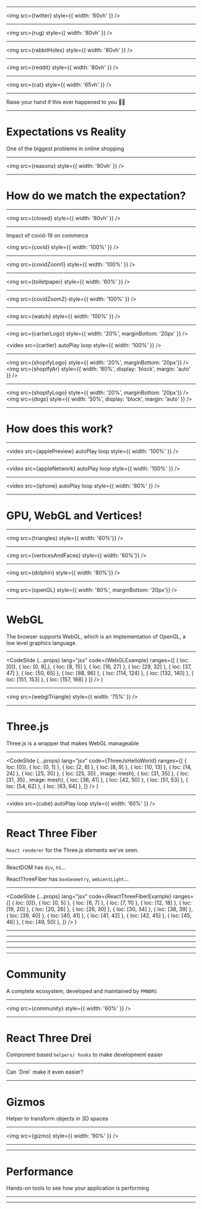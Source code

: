 



<ConferenceIntro name="Frontmania 2023"/>
<TwitterHandle/>

<!--
Hi everyone! Thanks for being here!
-->

---


<img src={twitter} style={{ width: '60vh' }} />

<!--
So a while ago I was bored so I started scrolling on Twitter or X or whatever?
While ignoring loads of tweets by Elon, this tweet caught my eye:
-->

---


<img src={rug} style={{ width: '80vh' }} />

<!--
This sad guy called Adam bought a carpet online, thinking it would be a big carpet.
However, after delivery founding out it was the perfect size to wipe his tears of disappointment.
-->

---


<img src={rabbitHoles} style={{ width: '80vh' }} />

<!--
And well, I have to admit, that I've been having way to much joy diving into this rabbit hole of these issues.
-->

---


<img src={reddit} style={{ width: '80vh' }} />

<!--
And while scrolling through the comments of this tweet, I found a link into a sub-reddit where loads of people share their disappointing online purchases.
It mostly stood out to me that the problem is that big, that there is an entire community around it.

Because you know, whenever there will be a sub-reddit created for a specific thread - it's real.
-->

---


<img src={cat} style={{ width: '65vh' }} />

<!--
This little guy also looks really disappointed by his new toy.
-->

---

Raise your hand if this ever happened to you ✋🏼


---

# Expectations vs Reality
One of the biggest problems in online shopping

<!--
So this is a perfect example of how the expectation is different than the reality. And this is a big topic within online purchases.
Customers look at a couple pictures online, maybe a couple specifications and last but not least some reviews - and decide whether or not to buy it.

However, how do you really know what you've ordered?
-->

---


<img src={reasons} style={{ width: '80vh' }} />

<!--
It's actually one of the primary reasons why people return their order - since the `product received looks different`.
-->

---

# How do we match the expectation?

<!--
So, how do we match the expectation to be closer to the reality?
-->

---


<img src={closed} style={{ width: '80vh' }} />

<!--
So before getting to the real problem, let's go back to the start of 2020.
Covid started to spread, and loads of physical stored started to close down.
-->

---


Impact of covid-19 on commerce

<img src={covid} style={{ width: '100%' }} />

<!--
Because of that, loads of niches were impacted.
In this graph we're seeing the impact of Covid-19 on the overall sales being made offline and online.
-->

---


<img src={covidZoom1} style={{ width: '100%' }} />

<!--
In there you'll see that quite some grew such as supermarkets,
in which 100% is normal and the additional 60% was basically me buying toilet paper.
-->

---


<img src={toiletpaper} style={{ width: '60%' }} />

---


<img src={covidZoom2} style={{ width: '100%' }} />

<!--
But more interestingly enough, are the ones that didn't do well. For tourism and entertainment we already know the reasons,
but let's look into the 3rd most affected, which is jewelry
-->

---


<img src={watch} style={{ width: '100%' }} />

<!--
Imagine having a big interest into expensive watches,
I'd like too see hands, who of you would dare to buy a piece of 2k online? 👋🏼
Haha alright, well this is basically the problem they encountered as well
-->

---


<img src={cartierLogo} style={{ width: '20%', marginBottom: '20px' }} />

<video
  src={cartier}
  autoPlay
  loop
  style={{ width: '100%' }}
/>

<!--
Well, so because of this issue - Cartier had to be innovative. Due to Covid, customers could not see the time piece in the physical store,
so they started experimenting with 3D models to bring the expectation closer to the reality, which ended up gaining trust from their audience
which resulted in a boost of conversion and reduction in returns.
-->

---


<img src={shopifyLogo} style={{ width: '20%', marginBottom: '20px'}} />
<img src={shopifyAr} style={{ width: '80%', display: 'block', margin: 'auto' }} />

<!--
Another example is Shopify. As they also saw this problem occurring from their clients using shopify as store.
So they created a feature for their Shopify+ members to add a 3D view of their product.
-->

---


<img src={shopifyLogo} style={{ width: '20%', marginBottom: '20px'}} />
<img src={dogs} style={{ width: '50%', display: 'block', margin: 'auto' }} />

<!--
One of the stores who tried this feature, was Gunner Kennels - which is known for their `Kennels`.
A research paper from Shopify shows how this 3D/AR feature reduced their returns by 5% and boosted conversions by 40%.
-->

---

# How does this work?

<!--
So this is cool right? It looks promising, so it sparked my curiosity into the real question
'How do we create these 3D components on the web?'
-->

---


<video
  src={applePreview}
  autoPlay
  loop
  style={{ width: '100%' }}
/>

<!--
So as a real researcher, I started by looking at our competitors.
And I have to confess, I’m one of these guys who goes quite often to the Apple website - not to buy an item -
but to look at their amazing web animations.

And so I did it again, to check how they do their 3d animations on scroll. Awesome, isn't it?
-->

---


<video
  src={appleNetwork}
  autoPlay
  loop
  style={{ width: '100%' }}
/>

<!--
And surprisingly enough I found out that it’s not a real model,
but they’re rendering images on scroll - as you can see here in the networking tab.
-->

---

<!---
Apple Iphone 15 Example
-->


<video
  src={iphone}
  autoPlay
  loop
  style={{ width: '80%' }}
/>

---

# GPU, WebGL and Vertices!

<!--
Let's talk about the tech!
-->

---


<img src={triangles} style={{ width: '60%'}} />

---


<img src={verticesAndFaces} style={{ width: '60%'}} />

---


<img src={dolphin} style={{ width: '80%'}} />

---


<img src={openGL} style={{ width: '80%', marginBottom: '20px'}} />

<!--
The CPU handles high-level JavaScript code and data preparation, while the GPU specializes in parallel processing to render complex graphics.
Shaders, written in GLSL, control the transformations and visual effects applied to vertices and fragments.

And since it's hard for the browser to detect whenever the GPU has to play a role, we can send instructions to the GPU using OpenGL.
For the web, WebGL has been created as library on OpenGL.
-->

---

# WebGL
The browser supports WebGL, which is an implementation of OpenGL, a low level graphics language.

<!--
So WebGL, how does it work? And is it easy to develop with?
-->

---


  <CodeSlide
    {...props}
    lang="jsx"
    code={WebGLExample}
    ranges={[
      { loc: [0]},
      { loc: [0, 8],},
      { loc: [8, 15] },
      { loc: [16, 27] },
      { loc: [29, 32] },
      { loc: [37, 47] },
      { loc: [50, 65] },
      { loc: [88, 96] },
      { loc: [114, 124] },
      { loc: [132, 140] },
      { loc: [151, 153] },
      { loc: [157, 168] }
    ]}
  />
)

<!--
So this is an Hello Worls example in vanilla WebGL.
And we're not gonna go through this code line by line, frankly I have no idea what is happening here.

But I just want to show you how much code it requires to create a hello world example.
-->

---


<img src={webglTriangle} style={{ width: '75%' }} />

<!--
And when running this, I expected this much of code to be something really cool once it is rendered in the browser.
However, turns out it just a simple 2 dimensional pink triangle.
-->

---

# Three.js

Three.js is a wrapper that makes WebGL manageable

<!--
So thankfully, we don't have to write vanilla WebGL - since developers created a library on top of WebGL called ThreeJS.
-->

---


  <CodeSlide
    {...props}
    lang="jsx"
    code={ThreeJsHelloWorld}
    ranges={[
      { loc: [0]},
      { loc: [0, 1] },
      { loc: [2, 8] },
      { loc: [8, 9] },
      { loc: [10, 13] },
      { loc: [14, 24] },
      { loc: [25, 30] },
      { loc: [25, 30] , image: mesh},
      { loc: [31, 35] },
      { loc: [31, 35] , image: mesh},
      { loc: [36, 41] },
      { loc: [42, 50] },
      { loc: [51, 53] },
      { loc: [54, 62] },
      { loc: [63, 64] },
    ]}
  />
)

<!--
So here is an hello world example within ThreeJS.

First, we'll have to create a scene. A scene is basically the 3d canvas.
Next, we'll create a camera. For this example a perspective camera which makes things that are further away appear smaller (as in real life).

We'll create a geometry, which you can see as a the representation of the shape - in this case - a cube of 1 by 1 by 1.
We also want to provide our geometry (the cube) with a appearance, and therefore we'll create a material.
For this example, we'll give it a solid color.

So now we have the geometry and the material, but we want to glue those together, so that our cube the color we just defined.
And to do this, we'll need a Mesh - followed by adding it to the scene.

Last but now least, we'll add some lighting to the scene. Since by default it will be dark.
And it would be sad to keep the lights turned off right?

Again, we'll add it to the scene to make it visual.
And we'll call the render loop, which will be called by the browser 60 times a second, to run on 60FPS.
-->

---


<video
  src={cube}
  autoPlay
  loop
  style={{ width: '60%' }}
/>

<!--
So once this will be rendered, we've made ourselves this beautiful rotating Cube!
And something remarkable here is the lighting bouncing off the object.
You might think, we can also do this with plain css right?

And that is true for a big part, however you won't get the reflections as nice as a 'real' 3d model.
Since the css animations are not a real 3d space.
-->

---

# React Three Fiber

`React renderer` for the Three.js elements we've seen.

<!--
Alright so, this is awesome right! Way easier to implement,
however it's still vanilla javascript - which is hard to combine with a modern library as React.

So this is where React Three Fiber comes into play.
And the cool thing is, React Three Fiber is a React renderer for ThreeJS.
-->

---

ReactDOM has `div`, `h1`…

ReactThreeFiber has `boxGeometry`, `ambientLight`…

<!--
And with a renderer I mean, that is already has loads of primitives to use.

So in the same way that ReactDOM has these known primitives such as div and h1,
ReactThreeFiber has boxGeometry and ambientLight, and way more.

And this makes the life of a developer way easier!
As you don't have to import every thing you have to use.
-->

---


  <CodeSlide
    {...props}
    lang="jsx"
    code={ReactThreeFiberExample}
    ranges={[
      { loc: [0]},
      { loc: [0, 5] },
      { loc: [6, 7] },
      { loc: [7, 11] },
      { loc: [12, 18] },
      { loc: [19, 20] },
      { loc: [20, 26] },
      { loc: [26, 30] },
      { loc: [30, 34] },
      { loc: [38, 39] },
      { loc: [39, 40] },
      { loc: [40, 41] },
      { loc: [41, 42] },
      { loc: [42, 45] },
      { loc: [45, 46] },
      { loc: [49, 50] },
    ]}
  />
)

<!--
So here is our final Hello World of the talk, but this time with React Three Fiber.
-->

---

<R3FSlide>
    <Cube/>
</R3FSlide>

<!--
And once again, here we have our awesome spinning cube!

So now you might think, well Tim Awesome!
Thanks for stealing 20 minutes of my life by showing me how to create a useless spinning cube!

However, it's not as useless as you might think haha.
Since the concepts we've covered with this example, already covers everything you'll need to know to create stunning 3D animations!

By simply changing your geometry of a cube into a model you've created in Blender or Cinema4D, you'll be able to showcase some awesome models.
-->

---

<DarkSlide>
  <WebView title={"R3F - Example Portals"} src={"https://codesandbox.io/embed/enter-portals-9m4tpc?fontsize=14&hidenavigation=1&theme=dark"}/>
</DarkSlide>
<TwitterHandle credits={"0xca0a"}/>

---

<DarkSlide>
  <WebView title={"R3F - Example Ping Pong Interaction"} src={"https://codesandbox.io/embed/ping-pong-0mgum?fontsize=14&hidenavigation=1&theme=dark"}/>
</DarkSlide>
<TwitterHandle credits={"0xca0a"}/>

---

<DarkSlide>
  <WebView title={"R3F - Example Bruno Simon"} src={"https://bruno-simon.com/"}/>
</DarkSlide>
<TwitterHandle credits={"bruno_simon"}/>

---

# Community

A complete ecosystem, developed and maintained by `PMNDRS`

---


<img src={community} style={{ width: '60%' }} />

---

# React Three Drei

Component based `helpers/ hooks` to make development easier

---

<p> Can `Drei` make it even easier? </p>

---

# Gizmos
Helper to transform objects in 3D spaces

---


<img src={gizmo} style={{ width: '90%' }} />

---

<DarkSlide>
  <WebView title={"Drei - Example PivotControls"} src={"https://codesandbox.io/embed/object-gizmo-controls-forked-9zy79h?fontsize=14&hidenavigation=1&theme=dark"}/>
</DarkSlide>
<TwitterHandle credits={"tim_beeren"}/>

---

# Performance
Hands-on tools to see how your application is performing

---

<R3FSlide>
    <LandingPage/>
</R3FSlide>
<TwitterHandle/>

---

<Ending/>
<TwitterHandle/>
